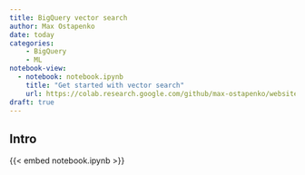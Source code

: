 ```yaml
---
title: BigQuery vector search
author: Max Ostapenko
date: today
categories:
    - BigQuery
    - ML
notebook-view:
  - notebook: notebook.ipynb
    title: "Get started with vector search"
    url: https://colab.research.google.com/github/max-ostapenko/website-source/blob/main/posts/bigquery_vector_search/notebook.ipynb
draft: true
---
```


## Intro

{{< embed notebook.ipynb >}}
